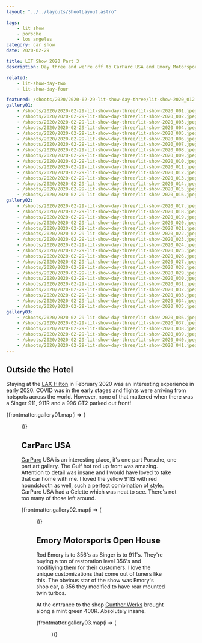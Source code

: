 ```yaml
---
layout: "../../layouts/ShootLayout.astro"

tags:
    - lit show
    - porsche
    - los angeles
category: car show
date: 2020-02-29

title: LIT Show 2020 Part 3
description: Day three and we're off to CarParc USA and Emory Motorsports. I got to shoot a Singer 911 as well!

related:
    - lit-show-day-two
    - lit-show-day-four

featured: /shoots/2020/2020-02-29-lit-show-day-three/lit-show-2020_012.jpeg
gallery01:
    - /shoots/2020/2020-02-29-lit-show-day-three/lit-show-2020_001.jpeg
    - /shoots/2020/2020-02-29-lit-show-day-three/lit-show-2020_002.jpeg
    - /shoots/2020/2020-02-29-lit-show-day-three/lit-show-2020_003.jpeg
    - /shoots/2020/2020-02-29-lit-show-day-three/lit-show-2020_004.jpeg
    - /shoots/2020/2020-02-29-lit-show-day-three/lit-show-2020_005.jpeg
    - /shoots/2020/2020-02-29-lit-show-day-three/lit-show-2020_006.jpeg
    - /shoots/2020/2020-02-29-lit-show-day-three/lit-show-2020_007.jpeg
    - /shoots/2020/2020-02-29-lit-show-day-three/lit-show-2020_008.jpeg
    - /shoots/2020/2020-02-29-lit-show-day-three/lit-show-2020_009.jpeg
    - /shoots/2020/2020-02-29-lit-show-day-three/lit-show-2020_010.jpeg
    - /shoots/2020/2020-02-29-lit-show-day-three/lit-show-2020_011.jpeg
    - /shoots/2020/2020-02-29-lit-show-day-three/lit-show-2020_012.jpeg
    - /shoots/2020/2020-02-29-lit-show-day-three/lit-show-2020_013.jpeg
    - /shoots/2020/2020-02-29-lit-show-day-three/lit-show-2020_014.jpeg
    - /shoots/2020/2020-02-29-lit-show-day-three/lit-show-2020_015.jpeg
    - /shoots/2020/2020-02-29-lit-show-day-three/lit-show-2020_016.jpeg
gallery02:
    - /shoots/2020/2020-02-29-lit-show-day-three/lit-show-2020_017.jpeg
    - /shoots/2020/2020-02-29-lit-show-day-three/lit-show-2020_018.jpeg
    - /shoots/2020/2020-02-29-lit-show-day-three/lit-show-2020_019.jpeg
    - /shoots/2020/2020-02-29-lit-show-day-three/lit-show-2020_020.jpeg
    - /shoots/2020/2020-02-29-lit-show-day-three/lit-show-2020_021.jpeg
    - /shoots/2020/2020-02-29-lit-show-day-three/lit-show-2020_022.jpeg
    - /shoots/2020/2020-02-29-lit-show-day-three/lit-show-2020_023.jpeg
    - /shoots/2020/2020-02-29-lit-show-day-three/lit-show-2020_024.jpeg
    - /shoots/2020/2020-02-29-lit-show-day-three/lit-show-2020_025.jpeg
    - /shoots/2020/2020-02-29-lit-show-day-three/lit-show-2020_026.jpeg
    - /shoots/2020/2020-02-29-lit-show-day-three/lit-show-2020_027.jpeg
    - /shoots/2020/2020-02-29-lit-show-day-three/lit-show-2020_028.jpeg
    - /shoots/2020/2020-02-29-lit-show-day-three/lit-show-2020_029.jpeg
    - /shoots/2020/2020-02-29-lit-show-day-three/lit-show-2020_030.jpeg
    - /shoots/2020/2020-02-29-lit-show-day-three/lit-show-2020_031.jpeg
    - /shoots/2020/2020-02-29-lit-show-day-three/lit-show-2020_032.jpeg
    - /shoots/2020/2020-02-29-lit-show-day-three/lit-show-2020_033.jpeg
    - /shoots/2020/2020-02-29-lit-show-day-three/lit-show-2020_034.jpeg
    - /shoots/2020/2020-02-29-lit-show-day-three/lit-show-2020_035.jpeg
gallery03:
    - /shoots/2020/2020-02-29-lit-show-day-three/lit-show-2020_036.jpeg
    - /shoots/2020/2020-02-29-lit-show-day-three/lit-show-2020_037.jpeg
    - /shoots/2020/2020-02-29-lit-show-day-three/lit-show-2020_038.jpeg
    - /shoots/2020/2020-02-29-lit-show-day-three/lit-show-2020_039.jpeg
    - /shoots/2020/2020-02-29-lit-show-day-three/lit-show-2020_040.jpeg
    - /shoots/2020/2020-02-29-lit-show-day-three/lit-show-2020_041.jpeg
---
```



## Outside the Hotel

Staying at the [LAX Hilton](https://www.hilton.com/en/hotels/laxahhh-hilton-los-angeles-airport/) in February 2020 was an interesting experience in early 2020. COVID was in the early stages and flights were arriving from hotspots across the world. However, none of that mattered when there was a Singer 911, 911R and a 996
GT2 parked out front!

{frontmatter.gallery01.map(i => (<Figure src={i} />))}

## CarParc USA

[CarParc](https://carparcusa.com/) USA is an interesting place, it's one part Porsche, one part art gallery. The Gulf hot rod up front was amazing. Attention to detail was insane and I would have loved to take that car home with me. I loved the yellow 911S with red houndstooth as well, such a perfect combination of style. CarParc USA had a Celette which was neat to see. There's not too many of those left around.

{frontmatter.gallery02.map(i => (<Figure src={i} />))}

## Emory Motorsports Open House

Rod Emory is to 356's as Singer is to 911's. They're buying a ton of restoration level 356's and modifiying them for their customers. I love the unique customizations that come out of tuners like this. The obvious star of the show was Emory's shop car, a 356 they modified to have rear mounted twin turbos.

At the entrance to the shop [Gunther Werks](https://www.guntherwerks.com/) brought along a mint green 400R. Absolutely insane.

{frontmatter.gallery03.map(i => (<Figure src={i} />))}
